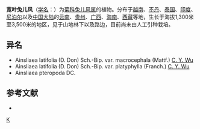 {{Speciesbox
| taxon = Ainsliaea latifolia
| binomial_authority = (D. Don) Sch.-Bip.
| subdivision_ranks =[[变种|变种]]
| subdivision =
* 宽叶兔儿风 ''A. l.'' var. ''latifolia''
* [[宽穗兔儿风|宽穗兔儿风]] ''A. l.'' var. ''platyphylla(Franch.)C.''
}}

'''宽叶兔儿风'''（[[学名|学名]]：{{lang|la|''Ainsliaea latifolia''}}）为[[菊科|菊科]][[兔儿风属|兔儿风属]]的植物。分布于[[越南|越南]]、[[不丹|不丹]]、[[泰国|泰国]]、[[印度|印度]]、[[尼泊尔|尼泊尔]]以及[[中国大陆|中国大陆]]的[[云南|云南]]、[[贵州|贵州]]、[[广西|广西]]、[[海南|海南]]、[[西藏|西藏]]等地，生长于海拔1,300米至3,500米的地区，见于山地林下以及路边，目前尚未由人工引种栽培。

== 异名 ==
* Ainsliaea latifolia (D. Don) Sch.-Bip. var. macrocephala (Mattf.) [[吴征镒|C. Y. Wu]]
* Ainsliaea latifolia (D. Don) Sch.-Bip. var. platyphylla (Franch.) [[吴征镒|C. Y. Wu]]
* Ainsliaea pteropoda DC.

== 参考文献 ==
<div class="references-small">
* {{cite web| url =http://www.bioinfo.cn/db05/KmzwSpecies.php?action=view&id=2687| title =宽叶兔儿风(原变种)| work =《中国高等植物数据库全库》| publisher =中国科学院微生物研究所| author =昆明植物研究所| accessdate =2009-02-23| deadurl =yes| archiveurl =https://web.archive.org/web/20160305024606/http://www.bioinfo.cn/db05/KmzwSpecies.php?action=view&id=2687| archivedate =2016-03-05}}
</div>
{{Taxonbar|from=Q10951188}}

[[Category:兔儿风属|K]]